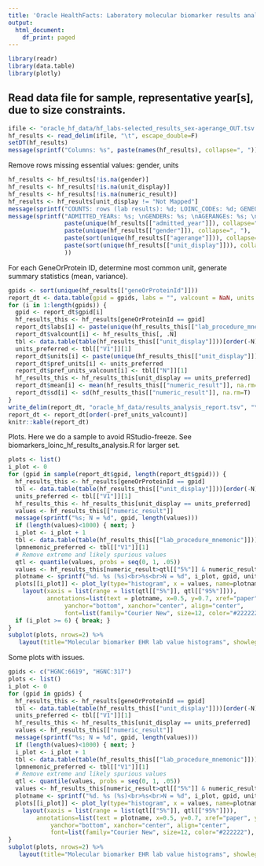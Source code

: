 ```yaml
---
title: 'Oracle HealthFacts: Laboratory molecular biomarker results analysis'
output:
  html_document:
    df_print: paged
---
```


```r
library(readr)
library(data.table)
library(plotly)
```

## Read data file for sample, representative year[s], due to size constraints.


```r
ifile <- "oracle_hf_data/hf_labs-selected_results_sex-agerange_OUT.tsv.gz"
hf_results <- read_delim(ifile, "\t", escape_double=F)
setDT(hf_results)
message(sprintf("Columns: %s", paste(names(hf_results), collapse=", ")) )
```

Remove rows missing essential values: gender, units

```r
hf_results <- hf_results[!is.na(gender)]
hf_results <- hf_results[!is.na(unit_display)]
hf_results <- hf_results[!is.na(numeric_result)]
hf_results <- hf_results[unit_display != "Not Mapped"]
message(sprintf("COUNTS: rows (lab results): %d; LOINC_CODEs: %d; GENEORPROTEIN_IDs: %d", nrow(hf_results), hf_results[, uniqueN(loinc_code)], hf_results[, uniqueN(geneOrProteinId)]))
message(sprintf("ADMITTED_YEARs: %s; \nGENDERs: %s; \nAGERANGEs: %s; \nUNITs: %s", 
                paste(unique(hf_results[["admitted_year"]]), collapse=", "),
                paste(unique(hf_results[["gender"]]), collapse=", "),
                paste(sort(unique(hf_results[["agerange"]])), collapse=", "),
                paste(sort(unique(hf_results[["unit_display"]])), collapse=", ")
                ))
```

For each GeneOrProtein ID, determine most common unit, generate summary statistics (mean, variance).

```r
gpids <- sort(unique(hf_results[["geneOrProteinId"]]))
report_dt <- data.table(gpid = gpids, labs = "", valcount = NaN, units = "", pref_units = "", pref_units_valcount = NaN, mean = NaN, sd = NaN)
for (i in 1:length(gpids)) {
  gpid <- report_dt$gpid[i]
  hf_results_this <- hf_results[geneOrProteinId == gpid]
  report_dt$labs[i] <- paste(unique(hf_results_this[["lab_procedure_mnemonic"]]), collapse=", ")
  report_dt$valcount[i] <- hf_results_this[, .N]
  tbl <- data.table(table(hf_results_this[["unit_display"]]))[order(-N)]
  units_preferred <- tbl[["V1"]][1]
  report_dt$units[i] <- paste(unique(hf_results_this[["unit_display"]]), collapse=", ")
  report_dt$pref_units[i] <- units_preferred
  report_dt$pref_units_valcount[i] <- tbl[["N"]][1]
  hf_results_this <- hf_results_this[unit_display == units_preferred]
  report_dt$mean[i] <- mean(hf_results_this[["numeric_result"]], na.rm=T)
  report_dt$sd[i] <- sd(hf_results_this[["numeric_result"]], na.rm=T)
}
write_delim(report_dt, "oracle_hf_data/results_analysis_report.tsv", "\t")
report_dt <- report_dt[order(-pref_units_valcount)]
knitr::kable(report_dt)
```

Plots. Here we do a sample to avoid RStudio-freeze. See biomarkers_loinc_hf_results_analysis.R for larger set.

```r
plots <- list()
i_plot <- 0
for (gpid in sample(report_dt$gpid, length(report_dt$gpid))) {
  hf_results_this <- hf_results[geneOrProteinId == gpid]
  tbl <- data.table(table(hf_results_this[["unit_display"]]))[order(-N)]
  units_preferred <- tbl[["V1"]][1]
  hf_results_this <- hf_results_this[unit_display == units_preferred]
  values <- hf_results_this[["numeric_result"]]
  message(sprintf("%s; N = %d", gpid, length(values)))
  if (length(values)<1000) { next; } 
  i_plot <- i_plot + 1
  tbl <- data.table(table(hf_results_this[["lab_procedure_mnemonic"]]))[order(-N)]
  lpmnemonic_preferred <- tbl[["V1"]][1]
  # Remove extreme and likely spurious values
  qtl <- quantile(values, probs = seq(0, 1, .05))
  values <- hf_results_this[numeric_result>qtl[["5%"]] & numeric_result<qtl[["95%"]]][["numeric_result"]]
  plotname <- sprintf("%d. %s (%s)<br>%s<br>N = %d", i_plot, gpid, units_preferred, lpmnemonic_preferred, length(values))
  plots[[i_plot]] <- plot_ly(type="histogram", x = values, name=plotname) %>%
    layout(xaxis = list(range = list(qtl[["5%"]], qtl[["95%"]])),
           annotations=list(text = plotname, x=0.5, y=0.7, xref="paper", yref="paper",
                yanchor="bottom", xanchor="center", align="center",
                font=list(family="Courier New", size=12, color="#222222"), showarrow=F))
  if (i_plot >= 6) { break; }
}
subplot(plots, nrows=2) %>%
   layout(title="Molecular biomarker EHR lab value histograms", showlegend=F)
```

Some plots with issues.

```r
gpids <- c("HGNC:6619", "HGNC:317")
plots <- list()
i_plot <- 0
for (gpid in gpids) {
  hf_results_this <- hf_results[geneOrProteinId == gpid]
  tbl <- data.table(table(hf_results_this[["unit_display"]]))[order(-N)]
  units_preferred <- tbl[["V1"]][1]
  hf_results_this <- hf_results_this[unit_display == units_preferred]
  values <- hf_results_this[["numeric_result"]]
  message(sprintf("%s; N = %d", gpid, length(values)))
  if (length(values)<1000) { next; } 
  i_plot <- i_plot + 1
  tbl <- data.table(table(hf_results_this[["lab_procedure_mnemonic"]]))[order(-N)]
  lpmnemonic_preferred <- tbl[["V1"]][1]
  # Remove extreme and likely spurious values
  qtl <- quantile(values, probs = seq(0, 1, .05))
  values <- hf_results_this[numeric_result>qtl[["5%"]] & numeric_result<qtl[["95%"]]][["numeric_result"]]
  plotname <- sprintf("%d. %s (%s)<br>%s<br>N = %d", i_plot, gpid, units_preferred, lpmnemonic_preferred, length(values))
  plots[[i_plot]] <- plot_ly(type="histogram", x = values, name=plotname) %>%
    layout(xaxis = list(range = list(qtl[["5%"]], qtl[["95%"]])),
        annotations=list(text = plotname, x=0.5, y=0.7, xref="paper", yref="paper",
            yanchor="bottom", xanchor="center", align="center",
            font=list(family="Courier New", size=12, color="#222222"), showarrow=F))
}
subplot(plots, nrows=2) %>%
   layout(title="Molecular biomarker EHR lab value histograms", showlegend=F)
```


